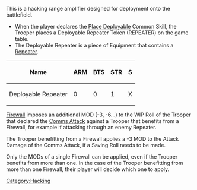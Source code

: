 {{section-hacking}}
{{section-equipment}}


{{n4only}}
{{n4list}}
This is a hacking range amplifier designed for deployment onto the battlefield.

{{image | name=repeater_position0.jpg | style= 128 }}

{{skillbox |black| DEPLOYABLE REPEATER | EQUIPMENT }}
{{skill-label | Comms Equipment, Deployable, Disposable (3), Indiscriminate, Zone of Control. }}
{{effects}}
* When the player declares the [[Place Deployable]] Common Skill, the Trooper places a Deployable Repeater Token (REPEATER) on the game table.
* The Deployable Repeater is a piece of Equipment that contains a [[Repeater]]. 


{| class="wikitable-dark"
|-
! Name !! ARM !! BTS !! STR !! S
|-
| Deployable Repeater || 0 || 0 || 1 || X
|}


{{remember-start}}
[[Firewall]] imposes an additional MOD (-3, -6...) to the WIP Roll of the Trooper that declared the [[Comms Attack]] against a Trooper that benefits from a Firewall, for example if attacking through an enemy Repeater. 

The Trooper benefitting from a Firewall applies a -3 MOD to the Attack Damage of the Comms Attack, if a Saving Roll needs to be made.

Only the MODs of a single Firewall can be applied, even if the Trooper benefits from more than one. In the case of the Trooper benefitting from more than one Firewall, their player will decide which one to apply.
{{remember-end}}
{{n4end}}


[[Category:Hacking]]